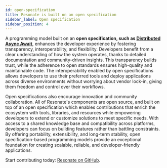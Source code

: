 ```yaml
---
id: open-specification
title: Resonate is built on an open specification
sidebar_label: Open specification
sidebar_position: 4
---
```


A programming model built on an **open specification, such as [Distributed Async Await](/concepts/distributed-async-await)**, enhances the developer experience by fostering transparency, interoperability, and flexibility.
Developers benefit from a clear understanding of how the system operates, thanks to detailed documentation and community-driven insights.
This transparency builds trust, while the adherence to open standards ensures high-quality and maintainable code.
The interoperability enabled by open specifications allows developers to use their preferred tools and deploy applications across diverse environments without worrying about vendor lock-in, giving them freedom and control over their workflows.

Open specifications also encourage innovation and community collaboration.
All of Resonate's components are open source, and built on top of an open specification which enables contributions that enrich the ecosystem with tools, libraries, and resources while empowering developers to extend or customize solutions to meet specific needs.
With access to a shared knowledge base and compatibility across platforms, developers can focus on building features rather than battling constraints.
By offering portability, extensibility, and long-term stability, open specification-based programming models provide an exceptional foundation for creating scalable, reliable, and developer-friendly applications.

Start contributing today: [Resonate on GitHub](https://github.com/resonatehq).
